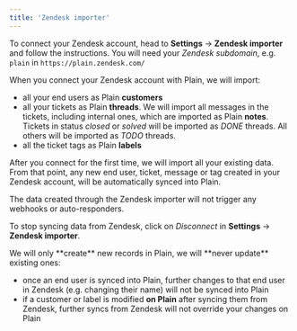 ```yaml
---
title: 'Zendesk importer'
---
```


To connect your Zendesk account, head to **Settings** → **Zendesk importer** and follow the instructions. You will need your _Zendesk subdomain_, e.g. `plain` in `https://plain.zendesk.com/`

When you connect your Zendesk account with Plain, we will import:

- all your end users as Plain **customers**
- all your tickets as Plain **threads**. We will import all messages in the tickets, including internal ones, which are imported as Plain **notes**. Tickets in status _closed_ or _solved_ will be imported as _DONE_ threads. All others will be imported as _TODO_ threads.
- all the ticket tags as Plain **labels**

After you connect for the first time, we will import all your existing data. From that point, any new end user, ticket, message or tag created in your Zendesk account, will be automatically synced into Plain.

<Info>
  The data created through the Zendesk importer will not trigger any webhooks or auto-responders.
</Info>

To stop syncing data from Zendesk, click on _Disconnect_ in **Settings** → **Zendesk importer**.

<Note>
We will only **create** new records in Plain, we will **never update** existing ones:

- once an end user is synced into Plain, further changes to that end user in Zendesk (e.g. changing their name) will not be synced into Plain
- if a customer or label is modified **on Plain** after syncing them from Zendesk, further syncs from Zendesk will not override your changes on Plain

</Note>
